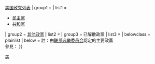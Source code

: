 {{Navbox
| name = 美国政党
| title = {{flagicon|美國}} [[美國政黨|美國全國性政黨]]
| state = {{{state|autocollapse}}}
| image =
| listclass = hlist
| above = [[美国政治]]{{.w}}[[美国政党列表]]
| group1 = {{link-en|主要政黨|Major party}}
| list1 =
* [[民主党 (美国)|民主黨]]
* [[共和黨 (美國)|共和黨]]
| group2 = [[第三党 (美国)|其他政黨]]
| list2 = {{Navbox subgroup
 | group1 = 較大<sup>註</sup>
 | list1 =
* [[美国绿党]]
* [[自由意志党]]
 | group2 = 較小
 | list2 =
* {{link-en|聯盟黨 (美國)|Alliance Party (United States)|聯盟黨}}
* {{link-en|美國自由黨|American Freedom Party}}
* [[美國團結黨]]
* {{link-en|美國公民黨|Citizens Party of the United States}}
* [[美國共產黨]]
* [[憲法黨 (美國)|憲法黨]]
* [[自由社会党]]
* {{link-en|人道黨|Humane Party}}
* {{link-en|正義黨 (美國)|Justice Party (United States)|正義黨}}
* {{link-en|即刻合法化大麻黨|Legal Marijuana Now Party}}
* {{link-en|美國大麻黨|United States Marijuana Party}}
* {{link-en|美國海盜黨|United States Pirate Party}}
* [[禁酒黨]]
* [[美国改革党]]
* [[争取社会主义和解放党]]
* [[美国社会党]]
* [[社会主义行动 (美国)|社會主義行動]]
* [[社会主义替代 (美国)|社會主義替代]]
* [[社會主義平等黨 (美國)|社會主義平等黨]]
* [[社会主义劳工党|社會主義勞工黨]]
* [[社會主義工人黨 (美國)|社會主義工人黨]]
* {{link-en|超人類主義者黨|Transhumanist Party}}
* {{link-en|美國團結黨 (2004年)|Unity Party of America}}
* [[工人阶级党]]
* [[工作家庭党]]
* [[工人世界党]]
}}
| group3 = 已解散政黨
| list3 = {{Navbox subgroup
 | group1 = 主要政黨
 | list1 =
* [[民主共和黨]]
* [[聯邦黨]]
* [[国家共和党]]
* [[輝格黨 (美國)|輝格黨]]
* {{link-en|國家聯盟黨 (美國)|National Union Party (United States)|國家聯盟黨}}
 | group2 = 其他政黨
 | list2 =
* [[一无所知 (政治运动)|美國黨（一無所知）]]
* {{link-en|美國黨 (1924年)|American Party (1924)}}
* {{link-en|美國黨 (1969年)|American Party (1969)}}
* [[美國納粹黨]]
* {{link-en|美國素食主義者黨|American Vegetarian Party}}
* {{link-en|美國人選舉|Americans Elect}}
* [[反共济会党]]
* [[黑豹党]]
* [[波士顿茶党 (政党)|波士頓茶黨]]
* {{link-en|公民黨 (美國)|Citizens Party (United States)|公民黨}}
* {{link-en|共產主義工人黨 (美國)|Communist Workers' Party (United States)|共產主義工人黨}}
* {{link-en|憲法黨 (美國1952年)|Constitution Party (United States, 1952)|憲法黨 (1952年)}}
* {{link-en|憲法聯盟黨 (美國)|Constitutional Union Party (United States)|憲法聯盟黨}}
* {{link-en|民主共和黨 (1844年)|Democratic-Republican Party (1844)}}
* {{link-en|農工黨 (美國)|Farmer–Labor Party|農工黨}}
* [[自由土地黨]]
* {{link-en|國家民主黨 (美國)|National Democratic Party (United States)|國家民主黨}}
* [[绿背党]]
* {{link-en|獨立黨 (美國)|Independence Party (United States)|獨立黨}}
* {{link-en|美國獨立黨 (2007年)|Independence Party of America|美國獨立黨 (2007年)}}
* {{link-en|美國工黨 (1919年)|Labor Party of the United States}}
* {{link-en|工黨 (美國1996年)|Labor Party (United States, 1996)|工黨}}
* {{link-en|自由共和黨 (美國)|Liberal Republican Party (United States)|自由共和黨}}
* {{link-en|自由黨 (美國1840年)|Liberty Party (United States, 1840)|自由黨}}
* {{link-en|現代輝格黨|Modern Whig Party}}
* {{link-en|國家黨 (美國)|National Party (United States)|國家黨}}
* {{link-en|國家再生黨 (美國)|National Renaissance Party (United States)|國家再生黨}}
* {{link-en|國家社會主義黨 (美國)|National Socialist Party of America|國家社會主義黨}}
* {{link-en|國家州權黨|National States' Rights Party}}
* {{link-en|自然法黨 (美國)|Natural Law Party (United States)|自然法黨}}
* {{link-en|新聯盟黨 (1973年)|New Alliance Party}}
* {{link-en|新聯盟黨 (1980年)|New Union Party}}
* {{link-en|廢棄者黨|Nullifier Party}}
* {{link-en|反對黨 (美國)|Opposition Party (Southern U.S.)|反對黨}}
* [[人民党 (美国)|人民黨 (1892年)]]
* {{link-en|個人選擇黨|Personal Choice Party}}
* {{link-en|人民黨 (美國1984年)|Populist Party (United States, 1984)|人民黨 (1984年)}}
* [[進步黨 (美國)|進步黨 (1912年)]]
* {{link-en|進步黨 (美國1924年)|Progressive Party (United States, 1924)|進步黨 (1924年)}}
* {{link-en|進步黨 (美國1948年)|Progressive Party (United States, 1948)|進步黨 (1948年)}}
* {{link-en|激进民主党 (美国)|Radical Democracy Party (United States)|激进民主党}}
* {{link-en|種族聯盟黨|Raza Unida Party}}
* {{link-en|再調整者黨|Readjuster Party}}
* {{link-en|紅衛兵黨|Red Guard Party}}
* {{link-en|銀黨|Silver Party}}
* {{link-en|銀共和黨|Silver Republican Party}}
* {{link-en|美國社會民主黨|Social Democratic Party of America}}
* [[美国社会党 (1901年)]]
* [[狄克西黨|州權民主黨（狄克西黨）]]
* {{link-en|傳統主義者工人黨|Traditionalist Worker Party}}
* {{link-en|無條件聯盟黨|Unconditional Union Party}}
* {{link-en|聯盟黨 (美國1936年)|Union Party (United States)|聯盟黨 (1936年)}}
* {{link-en|聯盟黨 (美國1850年代)|Unionist Party (United States)|聯盟黨 (1850年代)}}
* {{link-en|美國工黨 (1973年)|U.S. Labor Party}}
* {{link-en|白人愛國者黨|White Patriot Party}}
* [[美国工人党 (1921年)]]
* {{link-en|青年國際黨|Youth International Party}}
}}
| belowclass = plainlist
| below = 註：由[[联邦选举委员会]]認定的主要政黨<br/>參見：{{tl|美国地方政党}}
}}<noinclude>
{{collapsible option}}
[[Category:美国政党| ]]
[[Category:美國政黨模板| ]]
[[Category:各国政党导航模板|美]]
</noinclude>